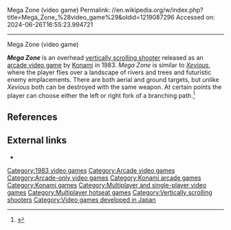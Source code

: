 Mega Zone (video game)
Permalink: //en.wikipedia.org/w/index.php?title=Mega_Zone_%28video_game%29&oldid=1219087296
Accessed on: 2024-06-26T16:55:23.994721



------
Mega Zone (video game)
{{short description|1983 video game}}
{{Infobox video game
|title=Mega Zone
|image=Mega Zone arcade flyer.png
|caption=European arcade flyer
|developer = [[Konami]]<br>Kosuka
|publisher = [[Konami]]<br>Kosuka {{vgrelease|NA|Interlogic<ref>{{cite magazine |title=News: Konami Buys Interlogic |magazine=[[Play Meter]] |date=December 1984 |volume=10 |issue=23 |page=9 |url=https://archive.org/details/play-meter-volume-10-number-23-december-15th-1984/Play%20Meter%20-%20Volume%2010%2C%20Number%2023%20-%20December%2015th%201984/page/n8}}</ref>}}
|designer=
|released = {{vgrelease|JP|March 1983<ref>{{cite web |title=Mega Zone |url=https://mediaarts-db.bunka.go.jp/id/M731059 |website=Media Arts Database |publisher=[[Agency for Cultural Affairs]] |language=ja |access-date=29 August 2021}}</ref>|NA|October 1983<ref name="PM">{{cite magazine |last1=Lewin |first1=Gene |title=Gene's Judgements: Critiquing AMOA Show Conversions, Dedicated Games |magazine=[[Play Meter]] |date=January 15, 1984 |volume=10 |issue=2 |pages=60–3 |url=https://archive.org/details/play-meter-volume-10-number-2-january-15th-1984/Play%20Meter%20-%20Volume%2010%2C%20Number%202%20-%20January%2015th%201984/page/60/mode/2up}}</ref>|EU|1983}}
|platforms= [[Arcade video game|Arcade]]
|genre = [[Scrolling shooter]]
|modes = Up to 2 players, alternating turns
}}

'''''Mega Zone''''' is an overhead [[vertically scrolling shooter]] released as an [[arcade video game]] by [[Konami]] in 1983. ''Mega Zone'' is similar to ''[[Xevious]]'', where the player flies over a landscape of rivers and trees and futuristic enemy emplacements. There are both aerial and ground targets, but unlike ''Xevious'' both can be destroyed with the same weapon. At certain points the player can choose either the left or right fork of a branching path.<ref name="KLOV">{{cite web |url=http://www.arcade-museum.com/game_detail.php?game_id=8661|title=Mega Zone video game|publisher=[[Killer List of Videogames]]|accessdate=2010-07-14}}</ref>

==References==
{{reflist}}

==External links==
* {{KLOV game|id=8661|name=Mega Zone}}

{{DEFAULTSORT:Mega Zone (Video Game)}}
[[Category:1983 video games]]
[[Category:Arcade video games]]
[[Category:Arcade-only video games]]
[[Category:Konami arcade games]]
[[Category:Konami games]]
[[Category:Multiplayer and single-player video games]]
[[Category:Multiplayer hotseat games]]
[[Category:Vertically scrolling shooters]]
[[Category:Video games developed in Japan]]


{{action-videogame-stub}}
{{arcade-stub}}